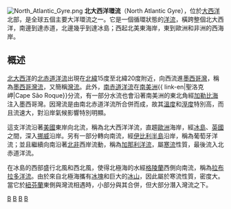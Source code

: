 {{unreferenced|time=2017-09-08T01:14:25+00:00}}
[[File:North_Atlantic_Gyre.png|thumb]]
'''北大西洋環流'''（North Atlantic Gyre），位於[[大西洋|大西洋]]北部，是全球五個主要大洋環流之一。它是一個循環狀態的[[洋流|洋流]]，橫跨整個北大西洋，南邊到達赤道，北邊幾乎到達冰島；西起北美東海岸，東到歐洲和非洲的西海岸。

==概述==
[[北大西洋|北大西洋]]的[[北赤道洋流|北赤道洋流]]出現在[[北緯|北緯]]15度至北緯20度附近，向西流進[[墨西哥灣|墨西哥灣]]，稱為[[墨西哥灣流|墨西哥灣流]]，又簡稱[[灣流|灣流]]。此外，[[南赤道洋流|南赤道洋流]]在[[南美洲|南美洲]]{{ link-en|聖洛克岬|Cape São Roque}}分流，有一部分水流也會沿著南美洲的東北角經[[加勒比海|加勒比海]]注入墨西哥灣。因灣流是由南北赤道洋流所合併而成，故其[[溫度|溫度]]和[[溼度|溼度]]特別高，而且流速大，對沿岸氣候影響特別明顯。

這支洋流沿著[[美國|美國]]東岸向北流，稱為北大西洋洋流，直趨[[歐洲|歐洲]]海岸，經[[冰島|冰島]]、[[英國|英國]]之間，深入[[挪威|挪威]]沿岸。另有一部分轉向南流，經[[伊比利半島|伊比利半島]]沿岸，稱為葡萄牙洋流；並且繼續向南沿著[[北非|北非]]西岸流動，稱為[[加那利洋流|加那利洋流]]，屬[[寒流|寒流]]性質，最後流入北赤道洋流。 

在冰島的西部盛行北風和西北風，使得北極海的水經[[格陵蘭|格陵蘭]]西側向南流，稱為[[拉布拉多洋流|拉布拉多洋流]]。由於來自北極海攜有[[冰塊|冰塊]]和巨大的[[冰山|冰山]]，因此屬於寒流性質，密度大。當它於[[紐芬蘭|紐芬蘭]]東側與灣流相遇時，小部分與其合併，但大部分潛入灣流之下。

{{World Current}}
[[Category:洋流|B]]
[[Category:海洋學|B]] 
[[Category:水文學|B]] 
[[Category:地理學|B]]